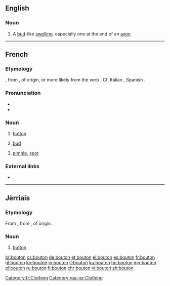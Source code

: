 ==English==

===Noun===
{{en-noun}}

# A [[bud]]-like [[swelling]], especially one at the end of an [[axon]]

----

==French==

===Etymology===
{{etyl|fro|fr}} {{term|boton|lang=fro}}, from {{etyl|LL.|fr}} {{m|la|*bottōnem}}, of {{etyl|gem|fr}} origin, or more likely from the verb {{suffix|bouter|on|lang=fr}}. Cf. Italian {{term|bottone|lang=it}}, Spanish {{term|botón|lang=es}}.

===Pronunciation===
* {{audio|Fr-bouton.ogg|audio|lang=fr}}
* {{IPA|/butɔ̃/|lang=fr}}

===Noun===
{{fr-noun|m}}

# [[button]]
# {{context|botany|lang=fr}} [[bud]]
# [[pimple]], [[spot]]

===External links===
* {{R:TLFi}}

[[Category:fr:Clothing]]

----

==Jèrriais==

===Etymology===
From {{etyl|fro|roa-jer}} {{term|boton|lang=fro}}, from {{etyl|LL.|roa-jer}} {{m|la|*bottōnem}}, of {{etyl|gem|roa-jer}} origin.

===Noun===
{{roa-jer-noun|m}}

# [[button]]

[[Category:roa-jer:Clothing]]

[[br:bouton]]
[[cs:bouton]]
[[de:bouton]]
[[et:bouton]]
[[el:bouton]]
[[es:bouton]]
[[fr:bouton]]
[[gl:bouton]]
[[ko:bouton]]
[[io:bouton]]
[[it:bouton]]
[[ku:bouton]]
[[hu:bouton]]
[[mg:bouton]]
[[pl:bouton]]
[[ru:bouton]]
[[fi:bouton]]
[[chr:bouton]]
[[vi:bouton]]
[[zh:bouton]]